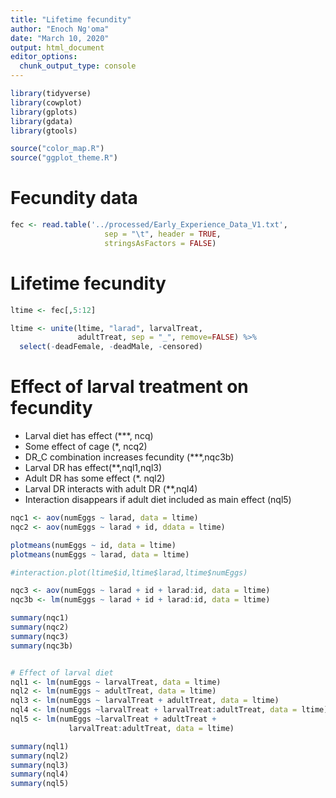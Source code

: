 ```yaml
---
title: "Lifetime fecundity"
author: "Enoch Ng'oma"
date: "March 10, 2020"
output: html_document
editor_options: 
  chunk_output_type: console
---
```


```r

library(tidyverse) 
library(cowplot)
library(gplots)
library(gdata)
library(gtools)

source("color_map.R")
source("ggplot_theme.R")
```

# Fecundity data

```r
fec <- read.table('../processed/Early_Experience_Data_V1.txt',
                     sep = "\t", header = TRUE,
                     stringsAsFactors = FALSE)


```

# Lifetime fecundity

```r
ltime <- fec[,5:12]

ltime <- unite(ltime, "larad", larvalTreat, 
               adultTreat, sep = "_", remove=FALSE) %>%
  select(-deadFemale, -deadMale, -censored)

```

# Effect of larval treatment on fecundity

- Larval diet has effect (***, ncq)
- Some effect of cage (*, ncq2)
- DR_C combination increases fecundity (***,nqc3b)
- Larval DR has effect(**,nql1,nql3)
- Adult DR has some effect (*. nql2)
- Larval DR interacts with adult DR (**,nql4)
- Interaction disappears if adult diet included as main effect (nql5)

```r
nqc1 <- aov(numEggs ~ larad, data = ltime)
nqc2 <- aov(numEggs ~ larad + id, ddata = ltime)

plotmeans(numEggs ~ id, data = ltime)
plotmeans(numEggs ~ larad, data = ltime)

#interaction.plot(ltime$id,ltime$larad,ltime$numEggs)

nqc3 <- aov(numEggs ~ larad + id + larad:id, data = ltime)
nqc3b <- lm(numEggs ~ larad + id + larad:id, data = ltime)

summary(nqc1)
summary(nqc2)
summary(nqc3)
summary(nqc3b)


# Effect of larval diet
nql1 <- lm(numEggs ~ larvalTreat, data = ltime)
nql2 <- lm(numEggs ~ adultTreat, data = ltime)
nql3 <- lm(numEggs ~ larvalTreat + adultTreat, data = ltime)
nql4 <- lm(numEggs ~larvalTreat + larvalTreat:adultTreat, data = ltime)
nql5 <- lm(numEggs ~larvalTreat + adultTreat + 
             larvalTreat:adultTreat, data = ltime)

summary(nql1)
summary(nql2)
summary(nql3)
summary(nql4)
summary(nql5)

```

